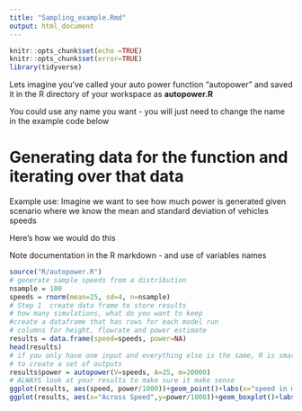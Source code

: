 ```yaml
---
title: "Sampling_example.Rmd"
output: html_document
---
```

```r
knitr::opts_chunk$set(echo =TRUE)
knitr::opts_chunk$set(error=TRUE)
library(tidyverse)
```
Lets imagine you've called your auto power function "autopower" and saved
it in the R directory of your workspace as 
**autopower.R**

You could use any name you want - you will just need to change the name in the example code below

# Generating data for the function and iterating over that data



Example use: Imagine we want to see how much power is generated given scenario where we know the mean and standard deviation of vehicles speeds

Here's how we would do this

Note documentation in the R markdown - and use of variables names 

```r
source("R/autopower.R")
# generate sample speeds from a distribution
nsample = 100
speeds = rnorm(mean=25, sd=4, n=nsample)
# Step 1  create data frame to store results 
# how many simulations, what do you want to keep
#create a dataframe that has rows for each model run
# columns for height, flowrate and power estimate
results = data.frame(speed=speeds, power=NA)
head(results)
# if you only have one input and everything else is the same, R is smart enough
# to create a set of outputs
results$power = autopower(V=speeds, A=25, m=20000)
# ALWAYS look at your results to make sure it make sense
ggplot(results, aes(speed, power/1000))+geom_point()+labs(x="speed in m/s", y="power in kW")
ggplot(results, aes(x="Across Speed",y=power/1000))+geom_boxplot()+labs(y="power in kW")
```